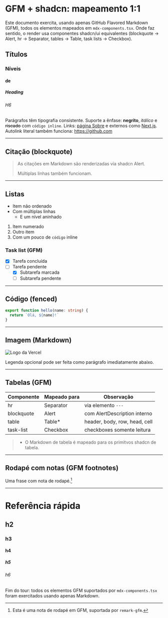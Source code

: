 # GFM + shadcn: mapeamento 1:1

Este documento exercita, usando apenas GitHub Flavored Markdown (GFM), todos os elementos mapeados em `mdx-components.tsx`. Onde faz sentido, o render usa componentes shadcn/ui equivalentes (blockquote → Alert, hr → Separator, tables → Table, task lists → Checkbox).

## Títulos

### Níveis

#### de

##### Heading

###### H6

Parágrafos têm tipografia consistente. Suporte a ênfase: **negrito**, _itálico_ e ~~riscado~~ com `código inline`. Links: [página Sobre](/about) e externos como [Next.js](https://nextjs.org). Autolink literal também funciona: https://github.com

---

## Citação (blockquote)

> As citações em Markdown são renderizadas via shadcn Alert.
>
> Múltiplas linhas também funcionam.

---

## Listas

- Item não ordenado
- Com múltiplas linhas
  - E um nível aninhado

1. Item numerado
2. Outro item
3. Com um pouco de `código` inline

### Task list (GFM)

- [x] Tarefa concluída
- [ ] Tarefa pendente
  - [x] Subtarefa marcada
  - [ ] Subtarefa pendente

---

## Código (fenced)

```ts
export function hello(name: string) {
  return `Olá, ${name}!`
}
```

---

## Imagem (Markdown)

![Logo da Vercel](/vercel.svg)

Legenda opcional pode ser feita como parágrafo imediatamente abaixo.

---

## Tabelas (GFM)

| Componente | Mapeado para | Observação                  |
|------------|--------------|-----------------------------|
| hr         | Separator    | via elemento `---`          |
| blockquote | Alert        | com AlertDescription interno |
| table      | Table*       | header, body, row, head, cell |
| task-list  | Checkbox     | checkboxes somente leitura   |

> * O Markdown de tabela é mapeado para os primitvos shadcn de tabela.

---

## Rodapé com notas (GFM footnotes)

Uma frase com nota de rodapé.[^nota]

[^nota]: Esta é uma nota de rodapé em GFM, suportada por `remark-gfm`.

---

# Referência rápida

## h2

### h3

#### h4

##### h5

###### h6

Fim do tour: todos os elementos GFM suportados por `mdx-components.tsx` foram exercitados usando apenas Markdown.
